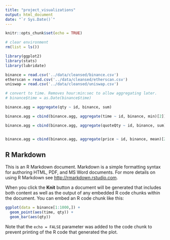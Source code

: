 ```yaml
---
title: "project_visualizations"
output: html_document
date: "`r Sys.Date()`"
---
```


```r
knitr::opts_chunk$set(echo = TRUE)

# clear environment
rm(list = ls())

library(ggplot2)
library(stats)
library(lubridate)

binance = read.csv('../data/cleansed/binance.csv')
etherscan = read.csv('../data/cleansed/etherscan.csv')
uniswap = read.csv('../data/cleansed/uniswap.csv')

# convert to time. Removes hour:min:sec to allow aggregating later.
# binance$time = as.Date(binance$time)

binance.agg = aggregate(qty ~ id, binance, sum)

binance.agg = cbind(binance.agg, aggregate(time ~ id, binance, min)[2])

binance.agg = cbind(binance.agg, aggregate(quoteQty ~ id, binance, sum)[2])


binance.agg = cbind(binance.agg, aggregate(price ~ id, binance, mean)[2])

```

## R Markdown

This is an R Markdown document. Markdown is a simple formatting syntax for authoring HTML, PDF, and MS Word documents. For more details on using R Markdown see <http://rmarkdown.rstudio.com>.

When you click the **Knit** button a document will be generated that includes both content as well as the output of any embedded R code chunks within the document. You can embed an R code chunk like this:

```r


ggplot(data = binance[1:1000,]) +
  geom_point(aes(time, qty)) +
  geom_bar(aes(qty))

```

Note that the `echo = FALSE` parameter was added to the code chunk to prevent printing of the R code that generated the plot.
